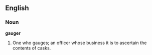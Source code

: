 ==English==

===Noun===

'''gauger'''

#One who gauges; an officer whose business it is to ascertain the contents of casks.